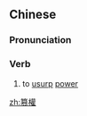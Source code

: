 {{also|篡权}}
==Chinese==
{{zh-forms|s=篡权}}

===Pronunciation===
{{zh-pron
|m=cuànquán
|cat=v
}}

===Verb===
{{zh-verb}}

# to [[usurp]] [[power]]

[[zh:篡權]]